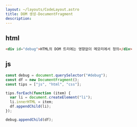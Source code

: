 ```yaml
---
layout: ~/layouts/CodeLayout.astro
title: DOM 생성-DocumentFragment
description:
---
```


## html

```html
<div id="debug">HTML의 DOM 트리에는 영향없이 메모리에서 정의</div>
```

## js

```js
const debug = document.querySelector("#debug");
const df = new DocumentFragment();
const tips = ["js", "html", "css"];

tips.forEach(function (item) {
  var li = document.createElement("li");
  li.innerHTML = item;
  df.appendChild(li);
});

debug.appendChild(df);
```

